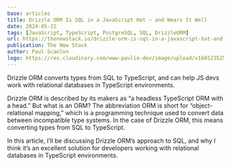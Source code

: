 ```yaml
---
base: articles
title: Drizzle ORM Is SQL in a JavaScript Hat — and Wears It Well
date: 2024-05-22
tags: [JavaScript, TypeScript, PostgreSQL, SQL, DrizzleORM]
url: https://thenewstack.io/drizzle-orm-is-sql-in-a-javascript-hat-and-wears-it-well/
publication: The New Stack
author: Paul Scanlon
logo: https://res.cloudinary.com/www-paulie-dev/image/upload/v1665235257/paulie.dev/Logos/tns-logo_miu6qk.png
---
```


Drizzle ORM converts types from SQL to TypeScript, and can help JS devs work with relational databases in TypeScript environments.

Drizzle ORM is described by its makers as “a headless TypeScript ORM with a head.” But what is an ORM? The abbreviation ORM is short for “object-relational mapping,” which is a programming technique used to convert data between incompatible type systems. In the case of Drizzle ORM, this means converting types from SQL to TypeScript.

In this article, I’ll be discussing Drizzle ORM’s approach to SQL, and why I think it’s an excellent solution for developers working with relational databases in TypeScript environments.
